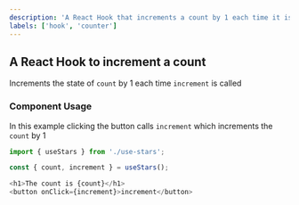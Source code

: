 ```yaml
---
description: 'A React Hook that increments a count by 1 each time it is called.'
labels: ['hook', 'counter']
---
```



## A React Hook to increment a count

Increments the state of `count` by 1 each time `increment` is called

### Component Usage

In this example clicking the button calls `increment` which increments the `count` by 1

```js
import { useStars } from './use-stars';

const { count, increment } = useStars();

<h1>The count is {count}</h1>
<button onClick={increment}>increment</button>
```
